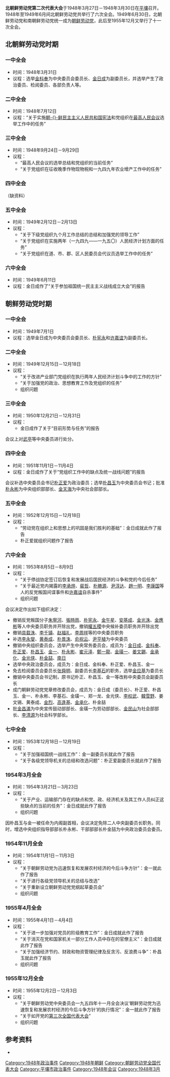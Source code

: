 {{noteTA
|1=zh-hans:北朝鲜;zh-hant:北朝鮮
|2=zh-hans:南朝鲜;zh-hant:南朝鮮
|3=zh-hans:朝鲜共产党;zh-hant:朝鮮共產黨
|4=zh-hans:朝鲜;zh-hant:北韓
|5=zh-hans:朝鲜劳动党;zh-hant:朝鮮勞動黨
}}
'''北朝鲜劳动党第二次代表大会'''于1948年3月27日－1948年3月30日在[[平壤|平壤]]召开。1948年至1949年6月间北朝鲜劳动党共举行了六次全会。1949年6月30日，北朝鲜劳动党和南朝鲜劳动党统一成为[[朝鲜劳动党|朝鲜劳动党]]，此后至1955年12月又举行了十一次全会。

== 北朝鲜劳动党时期 ==
=== 一中全会 ===
* 时间：1948年3月31日
* 议程：选举[[金枓奉|金枓奉]]为中央委员会委员长、[[金日成|金日成]]为副委员长，并选举产生了政治委员、检阅委员、各部负责人等。

=== 二中全会 ===
* 时间：1948年7月12日
* 议程：“关于实施[[朝鲜民主主义人民共和国宪法|朝-{}-鲜民主主义人民共和国宪法]]和党组织在[[最高人民会议|最高人民会议]]选举工作中的任务”

=== 三中全会 ===
* 时间：1948年9月24日－9月29日
* 议程：
** “最高人民会议的选举总结和党组织的当前任务”
** “关于党组织在征收晚季作物现物税和一九四九年农业增产工作中的任务”

=== 四中全会 ===
（缺资料）

=== 五中全会 ===
* 时间：1949年2月12日－2月13日
* 议程：
** “关于下级党组织九个月工作总结的总结和加强党的领导工作”
** “关于党组织在实施两年（一九四九——一九五〇）人民经济计划方面的任务”
** “关于党组织在道、市、郡、区人民委员会代议员选举工作中的任务”

=== 六中全会 ===
* 时间：1949年6月11日
* 议程：金日成作了“关于参加祖国统一民主主义战线成立大会”的报告

== 朝鲜劳动党时期 ==
=== 一中全会 ===
* 时间：1949年7月1日
* 议程：选举金日成为中央委员会委员长、[[朴宪永|朴宪永]]和[[许嘉谊|许嘉谊]]为副委员长。

=== 二中全会 ===
* 时间：1949年12月15日－12月18日
* 议程：
** “关于改进产业部门党组织在执行两年人民经济计划斗争中的工作的方针”
** “关于加强党的政治、思想教育工作及党组织的任务”
** 组织问题

=== 三中全会 ===
* 时间：1950年12月21日－12月31日
* 议程：
** 金日成作了关于“目前形势与任务”的报告

会议上对[[武亭|武亭]]等中央委员进行处分。

=== 四中全会 ===
* 时间：1951年11月1日－11月4日
* 议程：金日成作了关于“党组织工作中的缺点及统一战线问题”的报告

会议补选中央委员会书记[[朴正爱|朴正爱]]为政治委员；选举[[朴昌玉|朴昌玉]]为中央委员会书记；批准[[朴永彬|朴永彬]]为中央组织部部长、[[金天海|金天海]]为中央社会部部长。

=== 五中全会 ===
* 时间：1952年12月15日－12月18日
* 议程：
** “劳动党在组织上和思想上的巩固是我们胜利的基础”：金日成就此作了报告
** 朴正爱就组织问题作了报告

=== 六中全会 ===
* 时间：1953年8月5日－8月9日
* 议程：
** “关于停战协定签订后恢复和发展战后国民经济的斗争和党的今后任务”
** “关于最近党内揭露的[[李承烨|李承烨]]、[[裴哲|裴哲]]、[[朴勝源|朴勝源]]、[[尹淳达|尹淳达]]、[[趙一明|趙一明]]、[[李康国|李康国]]等人的反党叛国间谍事件和[[许嘉谊|许嘉谊]]自杀事件”
** 组织问题

会议决定作出如下组织决定：
* 撤销反党叛国分子[[朱寧河|朱寧河]]、[[張時雨|張時雨]]、[[朴宪永|朴宪永]]、[[金午星|金午星]]、[[安基成|安基成]]、[[金光洙|金光洙]]、[[金應彬|金應彬]]等人中央委员职务并开除出党，撤销[[權五稷|權五稷]]中央候补委员职务并开除出党
* 撤销[[具载洙|具载洙]]、[[李千镇|李千镇]]、[[赵福礼|赵福礼]]、[[李周祥|李周祥]]等的中央委员职务
* 补选[[李永燮|李永燮]]、[[黄泰成|黄泰成]]、[[朴景洙|朴景洙]]、[[俞祝云|俞祝云]]、[[尹亨植|尹亨植]]为中央委员
* 撤销中央组织委员会，选举产生中央常务委员会，成员为：[[金日成|金日成]]、[[金枓奉|金枓奉]]、[[朴正爱|朴正爱]]、[[朴昌玉|朴昌玉]]、[[金一|金一]]、[[朴永彬|朴永彬]]、[[崔元泽|崔元泽]]、[[鄭一龍|鄭一龍]]、[[金璜一|金璜一]]、[[姜文錫|姜文錫]]、[[金承化|金承化]]、[[金光侠|金光侠]]、[[朴金喆|朴金喆]]、[[南日|南日]]
* 选举中央政治委员会，成员为：金日成、金枓奉、朴正爱、朴昌玉、金一
* 免去检阅委员会委员长[[张舜明|张舜明]]、副委员长[[李基石|李基石]]的职务，选举[[金应基|金应基]]为委员长
* 撤销中央委员会书记制，原书记朴正、朴昌玉、金一等改称中央委员会副委员长
* 成门朝鲜劳动党党章修改委员会，成员为：金日成（委员长）、朴正爱、朴昌玉、金一、朴永彬、李基石、金璜一、郑一龙、金光侠、[[李权武|李权武]]、[[韓雪野|韓雪野]]、姜文锡、黄泰成、[[金烈|金烈]]、[[高逢基|高逢基]]、[[金承化|金承化]]、朴金喆
* 批[[金昌滿|金昌滿]]为中央宣传鼓动部部长、金璜一为劳动部部长、[[金民山|金民山]]为社会部部长、[[李清源|李清源]]为社会科学部长。

=== 七中全会 ===
* 时间：1953年12月18日－12月19日
* 议程：
** “关于加强祖国统一战线工作”：金一副委员长就此作了报告
** “关于各级党领导机关的总结和改选问题”：朴正爱副委员长就此作了报告

=== 1954年3月全会 ===
* 时间：1954年3月21日－3月23日
* 议程：
** “关于产业、运输部门存在的缺点和党、政、经济机关及其工作人员纠正这些缺点的当前的任务”：金日成就此作了报告
** 组织问题

因朴昌玉与金一被任命为内阁副首相，会议决定免除二人中央副委员长职务。同时，增选中央组织指导部部长朴永彬、干部部部长朴金喆为中央政治委员会委员。

=== 1954年11月全会 ===
* 时间：1954年11月1日－11月3日
* 议程：
** “关于朝鲜劳动党为迅速恢复和发展农村经济的今后斗争方针”：金一就此作了报告
** “关于进行各级党领导机关的总结与改选”
** “关于重新设立朝鲜劳动党党纲起草委员会”
** 组织问题

=== 1955年4月全会 ===
* 时间：1955年4月1日－4月4日
* 议程：
** “关于进一步加强对党员的阶级教育工作”：金日成就此作了报告
** “关于消灭在党和国家机关一部分工作人员中存在的官僚主义”：金日成就此作了报告
** “关于加强经济节约、财政和物资管理纪律及反贪污、反浪费斗争”：朴昌玉就此作了报告
** 组织问题

=== 1955年12月全会 ===
* 时间：1955年12月2日－12月3日
* 议程：
** “关于朝鲜劳动党中央委员会一九五四年十一月全会决议‘朝鲜劳动党为迅速恢复和发展农村经济的今后斗争方针’的执行情况”：金一就此作了报告
** “关于如开党的[[朝鲜劳动党第三次代表大会|第三次全国代表大会]]”
** 组织问题

== 参考资料 ==
{{reflistH}}
*{{cite book|title=《朝鲜劳动党历届中央全会概况》|author=中共中央对外联络部二局|year=1981}}
{{reflistF}}

{{朝鲜劳动党代表大会}}
[[Category:1948年政治事件|Category:1948年政治事件]]
[[Category:1948年朝鲜|Category:1948年朝鲜]]
[[Category:朝鲜劳动党全国代表大会|Category:朝鲜劳动党全国代表大会]]
[[Category:平壤市政治事件|Category:平壤市政治事件]]
[[Category:1948年会议|Category:1948年会议]]
[[Category:1948年3月|Category:1948年3月]]